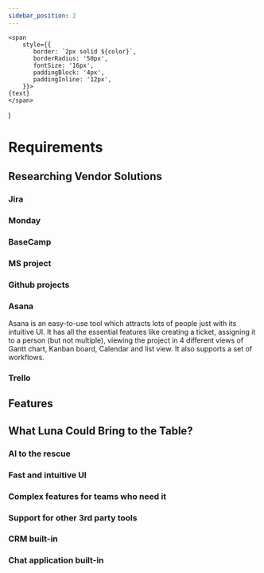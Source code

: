 ```yaml
---
sidebar_position: 2
---
```


    <span 
        style={{
           border: `2px solid ${color}`,
           borderRadius: '50px',
           fontSize: '16px',
           paddingBlock: '4px',
           paddingInline: '12px',
        }}>
    {text}
    </span>
)

# Requirements

## Researching Vendor Solutions

### Jira

### Monday

### BaseCamp

### MS project

### Github projects

### Asana
Asana is an easy-to-use tool which attracts lots of people just with its intuitive UI. It has all the essential features like creating a ticket, assigning it to a person (but not multiple), viewing the project in 4 different views of Gantt chart, Kanban board, Calendar and list view. It also supports a set of workflows.

<Tag text="ui looks good" color="#25c2a0" /> <Tag text="intuitiveness" color="#25c2a0" /> 

### Trello

## Features

## What Luna Could Bring to the Table?

### AI to the rescue

### Fast and intuitive UI

### Complex features for teams who need it

### Support for other 3rd party tools

### CRM built-in

### Chat application built-in
